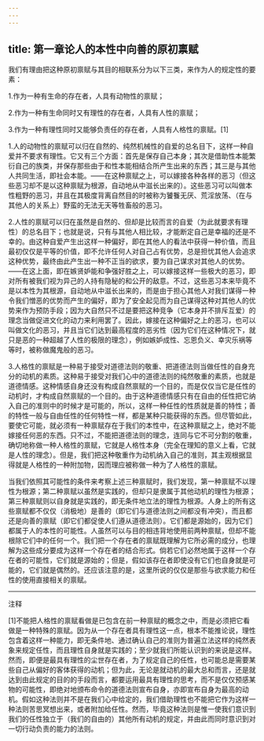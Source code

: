 ```yaml
---
---
---
```

title: 第一章论人的本性中向善的原初禀赋
---




我们有理由把这种原初禀赋与其目的相联系分为以下三类，来作为人的规定性的要素：

1.作为一种有生命的存在者，人具有动物性的禀赋；

2.作为一种有生命同时又有理性的存在者，人具有人性的禀赋；

3.作为一种有理性同时又能够负责任的存在者，人具有人格性的禀赋。[1]

1.人的动物性的禀赋可以归在自然的、纯然机械性的自爱的总名目下，这样一种自爱并不要求有理性。它又有三个方面：首先是保存自己本身；其次是借助性本能繁衍自己的族类，并保存那些由于和性本能相结合所产生出来的东西；其三是与其他人共同生活，即社会本能。——在这种禀赋之上，可以嫁接各种各样的恶习（但这些恶习却不是以这种禀赋为根源，自动地从中滋长出来的）。这些恶习可以叫做本性粗野的恶习，并且在其极度背离自然目的时被称为饕餮无厌、荒淫放荡、（在与其他人的关系上）野蛮的无法无天等牲畜般的恶习。

2.人性的禀赋可以归在虽然是自然的、但却是比较而言的自爱（为此就要求有理性）的总名目下；也就是说，只有与其他人相比较，才能断定自己是幸福的还是不幸的。由这种自爱产生出这样一种偏好，即在其他人的看法中获得一种价值，而且最初仅仅是平等的价值，即不允许任何人对自己占有优势，总是担忧其他人会追求这种优势，最终由此产生出一种不正当的欲求，要为自己谋求对其他人的优势。——在这上面，即在嫉贤妒能和争强好胜之上，可以嫁接这样一些极大的恶习，即对所有被我们视为异己的人持有隐秘的和公开的敌意。不过，这些恶习本来毕竟不是以本性为其根源，自动地从中滋长出来的，而是由于担心其他人对我们谋得一种令我们憎恶的优势而产生的偏好，即为了安全起见而为自己谋得这种对其他人的优势来作为预防手段；因为大自然只不过是要把这种竞争（它本身并不排斥互爱）的理念当做促进文化的动力来利用罢了。因此，嫁接在这种偏好之上的恶习，也可以叫做文化的恶习，并且当它们达到最高程度的恶劣性（因为它们在这种情况下，就只是恶的一种超越了人性的极限的理念），例如嫉妒成性、忘恩负义、幸灾乐祸等等时，被称做魔鬼般的恶习。

3.人格性的禀赋是一种易于接受对道德法则的敬重、把道德法则当做任性的自身充分的动机的素质。这种易于接受对我们心中的道德法则的纯然敬重的素质，也就是道德情感。这种情感自身还没有构成自然禀赋的一个目的，而是仅仅当它是任性的动机时，才构成自然禀赋的一个目的。由于这种道德情感只有在自由的任性把它纳入自己的准则中的时候才是可能的，所以，这样一种任性的性质就是善的特性；善的特性一般与自由任性的任何特性一样，都是某种只能获得的东西。但尽管如此，要使它可能，就必须有一种禀赋存在于我们的本性中，在这种禀赋之上，绝对不能嫁接任何恶的东西。只不过，不能把道德法则的理念，连同与它不可分割的敬重，确切地称做一种人格性的禀赋，它就是人格性本身（完全在理知的意义上看，它就是人性的理念）。但是，我们把这种敬重作为动机纳入自己的准则，其主观根据显得就是人格性的一种附加物，因而理应被称做一种为了人格性的禀赋。

当我们依照其可能性的条件来考察上述三种禀赋时，我们发现，第一种禀赋不以理性为根源；第二种禀赋以虽然是实践的，但却只是隶属于其他动机的理性为根源；第三种禀赋则以自身就是实践的，即无条件地立法的理性为根源。人身上的所有这些禀赋都不仅仅（消极地）是善的（即它们与道德法则之间都没有冲突），而且都还是向善的禀赋（即它们都促使人们遵从道德法则）。它们都是源始的，因为它们都属于人的本性的可能性。人虽然可以与目的相违背地使用前两种禀赋，但却不能根除它们中的任何一个。我们把一个存在者的禀赋既理解为它所必需的成分，也理解为这些成分要成为这样一个存在者的结合形式。倘若它们必然地属于这样一个存在者的可能性，它们就是源始的；但是，假如该存在者即使没有它们也自身就是可能的，它们就是偶然的。还应该注意的是，这里所说的仅仅是那些与欲求能力和任性的使用直接相关的禀赋。



***



注释

[1]不能把人格性的禀赋看做是已包含在前一种禀赋的概念之中，而是必须把它看做是一种特殊的禀赋。因为从一个存在者具有理性这一点，根本不能推论说，理性包含着这样一种能力，即无条件地、通过确认自己的准则为普遍立法这样的纯然表象来规定任性，而且理性自身就是实践的；至少就我们所能认识到的来说是这样。然而，即便是最具有理性的尘世存在者，为了规定自己的任性，也可能总是需要某些自己从偏好的客体获得的动机；但为此，无论是就动机的最大总和而言，还是就达到由此规定的目的的手段而言，都要运用最具有理性的思考，而不是仅仅预感某物的可能性，即绝对地颁布命令的道德法则宣布自身，亦即宣布自身为最高的动机。假如这种法则并不是在我们心中给定的，我们借助理性也不能把它作为这样一种法则苦思冥想出来，或者附加给任性。然而，毕竟这种法则是惟一使我们意识到我们的任性独立于（我们的自由的）其他所有动机的规定，并由此而同时意识到对一切行动负责的能力的法则。